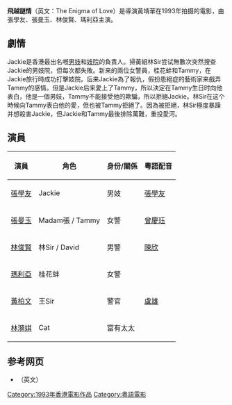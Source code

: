 {{refimprove|time=2017-04-06T05:11:59+00:00}}
{{电影信息框|director=黃靖華|producer=杜聯順|writer=羅錦輝|screenplay=盧雄|starring={{Plain list| * [[張學友|張學友]] * [[張曼玉|張曼玉]] * [[林俊賢|林俊賢]] * [[瑪利亞|瑪利亞]] * [[黃柏文|黃柏文]] * [[林漪娸|林漪娸]] }}|music={{Plain list| * 夏韶聲 * 黃志翔 }}|cinematography=杜聯順|editing=蔡雄|studio=震宇娛樂製作有限公司|distributor=永高影片發行有限公司|released={{Film date|1993|6|19}}|runtime=96 分鐘|country={{HKG-1959}}|language=粵語}}'''飛越謎情'''（英文：The Enigma of Love）是導演黃靖華在1993年拍摄的電影，由張學友、張曼玉、林俊賢、瑪利亞主演。

== 劇情 ==
Jackie是香港最出名嘅[[男妓|男妓]]和[[妓院|妓院]]的負責人。掃黃組林Sir尝试無數次突然搜查Jackie的男妓院，但每次都失敗。新来的兩位女警員，桂花蚌和Tammy，在Jackie旅行時成功打擊妓院。后来Jackie為了報仇，假扮患絕症的藝術家来戲弄Tammy的感情。但是Jackie后来愛上了Tammy，所以決定在Tammy生日时向他表白，他是一個男妓，Tammy不能接受他的欺騙，所以拒絕Jackie。林Sir在这个時候向Tammy表白他的愛，但也被Tammy拒絕了。因為被拒絕，林Sir極度暴躁并想殺害Jackie，但Jackie和Tammy最後排除萬難，重投愛河。

== 演員 ==
{| class="wikitable" style="margin-bottom: 10px;"
!演員
!角色
!身份/關係
!粵語配音
|-
|[[张学友|張學友]]
|Jackie
|男妓
|[[张学友|張學友]]
|-
|[[張曼玉|張曼玉]]
|Madam張 / Tammy
|女警
|[[曾慶珏|曾慶珏]]
|-
|[[林俊賢|林俊賢]]
|林Sir / David
|男警
|[[陳欣_(配音員)|陳欣]]
|-
|[[瑪利亞|瑪利亞]]
|桂花蚌
|女警
|
|-
|[[黃栢文|黃柏文]]
|王Sir
|警官
|[[盧雄|盧雄]]
|-
|[[林漪娸|林漪娸]]
|Cat
|富有太太
|
|}

== 参考网页 ==
* {{Imdb title|id=tt0106892|title=飛越謎情}}（英文）
[[Category:1993年香港電影作品|Category:1993年香港電影作品]]
[[Category:粵語電影|Category:粵語電影]]